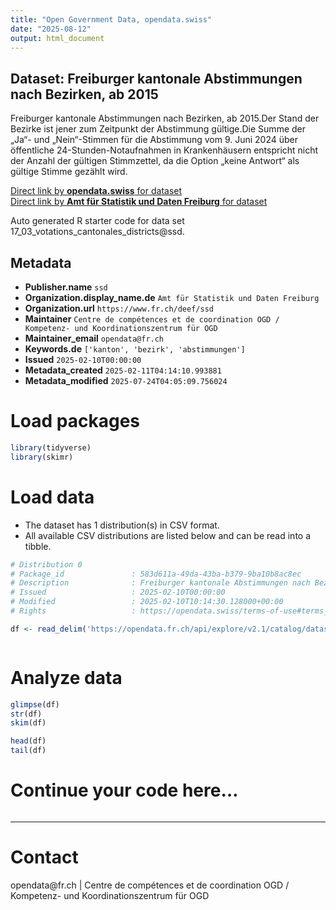 ```yaml
---
title: "Open Government Data, opendata.swiss"
date: "2025-08-12"
output: html_document
---
```


## Dataset: Freiburger kantonale Abstimmungen nach Bezirken, ab 2015

Freiburger kantonale Abstimmungen nach Bezirken, ab 2015.Der Stand der Bezirke ist jener zum Zeitpunkt der Abstimmung gültige.Die Summe der „Ja“- und „Nein“-Stimmen für die Abstimmung vom 9. Juni 2024 über öffentliche 24-Stunden-Notaufnahmen in Krankenhäusern entspricht nicht der Anzahl der gültigen Stimmzettel, da die Option „keine Antwort“ als gültige Stimme gezählt wird.

[Direct link by **opendata.swiss** for dataset](https://opendata.swiss/de/dataset/freiburger-kantonale-abstimmungen-nach-bezirken-ab-2015)<br>
[Direct link by **Amt für Statistik und Daten Freiburg** for dataset](https://opendata.fr.ch/explore/dataset/17_03_votations_cantonales_districts/)

Auto generated R starter code for data set 17_03_votations_cantonales_districts@ssd.

## Metadata

- **Publisher.name** `ssd`
- **Organization.display_name.de** `Amt für Statistik und Daten Freiburg`
- **Organization.url** `https://www.fr.ch/deef/ssd`
- **Maintainer** `Centre de compétences et de coordination OGD / Kompetenz- und Koordinationszentrum für OGD`
- **Maintainer_email** `opendata@fr.ch`
- **Keywords.de** `['kanton', 'bezirk', 'abstimmungen']`
- **Issued** `2025-02-10T00:00:00`
- **Metadata_created** `2025-02-11T04:14:10.993881`
- **Metadata_modified** `2025-07-24T04:05:09.756024`


# Load packages

```r

library(tidyverse)
library(skimr)

```

# Load data

-   The dataset has 1 distribution(s) in CSV format.
-   All available CSV distributions are listed below and can be read into a tibble.

```r

# Distribution 0
# Package_id               : 583d611a-49da-43ba-b379-9ba10b8ac8ec
# Description              : Freiburger kantonale Abstimmungen nach Bezirken, ab 2015 (csv)
# Issued                   : 2025-02-10T00:00:00
# Modified                 : 2025-02-10T10:14:30.128000+00:00
# Rights                   : https://opendata.swiss/terms-of-use#terms_by

df <- read_delim('https://opendata.fr.ch/api/explore/v2.1/catalog/datasets/17_03_votations_cantonales_districts/exports/csv?use_labels=true')



```

# Analyze data

```r

glimpse(df)
str(df)
skim(df)

head(df)
tail(df)

```

# Continue your code here...

```r

```

------------------------------------------------------------------------

# Contact

opendata@fr.ch | Centre de compétences et de coordination OGD / Kompetenz- und Koordinationszentrum für OGD
